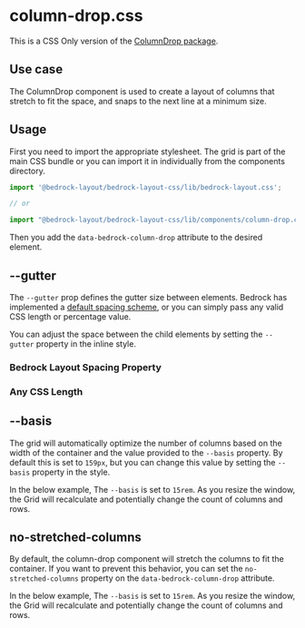 

<Meta title="CSS Only/column-drop.css" />

# column-drop.css

This is a CSS Only version of the [ColumnDrop package](/?path=/docs/components-columndrop--api).

## Use case

The ColumnDrop component is used to create a layout of columns that stretch to fit the space, and snaps to the next line at a minimum size.

## Usage

First you need to import the appropriate stylesheet. The grid is part of the main CSS bundle or you can import it in individually from the components directory.

```javascript
import '@bedrock-layout/bedrock-layout-css/lib/bedrock-layout.css';

// or

import "@bedrock-layout/bedrock-layout-css/lib/components/column-drop.css";
```

Then you add the `data-bedrock-column-drop` attribute to the desired element.

## --gutter

The `--gutter` prop defines the gutter size between elements. Bedrock has implemented a [default spacing scheme](css-only-components-spacing-properties-css--page), or you can simply pass any valid CSS length or percentage value.

You can adjust the space between the child elements by setting the `--gutter` property in the inline style.

<Canvas withToolbar withSource="open">
  <Story name="--gutter">
    <h3>Bedrock Layout Spacing Property</h3>
    <div
      data-bedrock-column-drop
      style={{ "--gutter": "var(--space-md)", "--minItemWidth": "25rem" }}
    >
      <Box />
      <Box />
      <Box />
      <Box />
      <Box />
      <Box />
      <Box />
    </div>
    <h3>Any CSS Length</h3>
    <div
      data-bedrock-column-drop
      style={{ "--gutter": "2rem", "--minItemWidth": "25rem" }}
    >
      <Box />
      <Box />
      <Box />
      <Box />
      <Box />
      <Box />
      <Box />
    </div>
  </Story>
</Canvas>

## --basis

The grid will automatically optimize the number of columns based on the width of the container and the value provided to the `--basis` property. By default this is set to `159px`, but you can change this value by setting the `--basis` property in the style.

In the below example, The `--basis` is set to `15rem`. As you resize the window, the Grid will recalculate and potentially change the count of columns and rows.

<Canvas withToolbar withSource="open">
  <Story name="--basis">
    <div
      data-bedrock-column-drop
      style={{ "--gutter": "1rem", "--basis": "15rem" }}
    >
      <Box />
      <Box />
      <Box />
      <Box />
      <Box />
      <Box />
      <Box />
      <Box />
    </div>
  </Story>
</Canvas>

## no-stretched-columns

By default, the column-drop component will stretch the columns to fit the container. If you want to prevent this behavior, you can set the `no-stretched-columns` property on the `data-bedrock-column-drop` attribute.

In the below example, The `--basis` is set to `15rem`. As you resize the window, the Grid will recalculate and potentially change the count of columns and rows.

<Canvas withToolbar withSource="open">
  <Story name="no-stretched-columns">
    <div
      data-bedrock-column-drop="no-stretched-columns"
      style={{ "--gutter": "1rem", "--basis": "15rem" }}
    >
      <Box />
      <Box />
      <Box />
      <Box />
      <Box />
      <Box />
      <Box />
      <Box />
    </div>
  </Story>
</Canvas>
